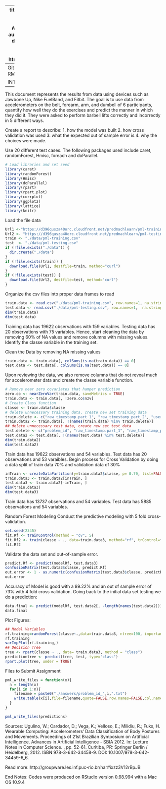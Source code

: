 
---
title: "Practical Machine Learning Assignment"
author: "m123"
date: "March 21, 2015"
output: html_document
---
Github repo with RMarkdown: 

INTRODUCTION:
------------
This document represents the results from data using devices such as Jawbone Up, Nike FuelBand, and Fitbit. The goal is to use data from accelerometers on the belt, forearm, arm, and dumbell of 6 participants, quantify how well they do the exercises and predict the manner in which they did it. They were asked to perform barbell lifts correctly and incorrectly in 5 different ways. 

Create a report to describe: 
1. how the model was built
2. how cross validation was used
3. what the expected out of sample error is 
4. why the choices were made. 

Use 20 different test cases.
The following packages used include caret, randomForest, Hmisc, foreach and doParallel.
```r
# Load libraries and set seed
library(caret)
library(randomForest)
library(Hmisc)
library(doParallel)
library(rpart)
library(rpart.plot)
library(corrplot)
library(ggplot2)
library(lattice)
library(knitr)
```

Load the file data
```r
Url1 <-"https://d396qusza40orc.cloudfront.net/predmachlearn/pml-training.csv"
Url2 <- "https://d396qusza40orc.cloudfront.net/predmachlearn/pml-testing.csv"
train <- "./data/pml-training.csv"
test  <- "./data/pml-testing.csv"
if (!file.exists("./data")) {
  dir.create("./data")
}
if (!file.exists(train)) {
  download.file(Url1, destfile=train, method="curl")
}
if (!file.exists(test)) {
  download.file(Url2, destfile=test, method="curl")
}      
```

Organize the csv files into proper data frames to read
```r
train.data <- read.csv("./data/pml-training.csv", row.names=1, na.strings = " ")
test.data <- read.csv("./data/pml-testing.csv", row.names=1,  na.strings = "NA")
dim(train.data)
dim(test.data)
```
Training data has 19622 observations with 159 variables. Testing data has 20 observations with 75 variables. 
Hence, start cleaning the data by removing 60% of NA values and remove columns with missing values. Identify the classe variable in the training set.

Clean the Data by removing NA missing values
```r
train.data <- train.data[, colSums(is.na(train.data)) == 0]
test.data <- test.data[, colSums(is.na(test.data)) == 0]
```
Upon reviewing the data, we also remove columns that do not reveal much for accelerometer data and create the classe variable function.
```r
# Remove near zero covariates that hamper prediction
zero.co <- nearZeroVar(train.data, saveMetrics = TRUE)
train.data <- train.data[, !zero.co$nzv]
# Create Class function
classe <- train.data$classe
# delete unnecessary training data, create new set training data
train.delete <- c("raw_timestamp.part_1", "raw_timestamp_part_2", "user_name", "cvtd_timestamp", "new_window", "num_window")
train.data2 <- train.data[, !(names(train.data) %in% train.delete)]
## delete unnecessary test data, create new set test data
test.delete <- c("problem_id", "raw_timestamp.part_1", "raw_timestamp_part_2", "user_name", "cvtd_timestamp", "new_window", "num_window")
test.data2 <- test.data[, !(names(test.data) %in% test.delete)]
dim(train.data2)
dim(test.data2)
```
Train data has 19622 observations and 54 variables. Test data has 20 observations and 53 varaibles.
Begin process for Cross Validation by doing a data split of train data 70% and validation data of 30%
```r
inTrain <- createDataPartition(y=train.data2$classe, p= 0.70, list=FALSE)
train.data3 <- train.data2[inTrain, ]
test.data3 <- train.data2[-inTrain, ]
dim(train.data3)
dim(test.data3)
```
Train data has 13737 observations and 54 variables. Test data has 5885 observations and 54 variables.

Random Forest Modeling
Conduct the predictive modeling with 5 fold cross-validation.

```r
set.seed(2345)
fit.Rf <- trainControl(method = "cv", 5)
fit.Rf2 <- train(classe ~ ., data=train.data3, method="rf", trControl=fit.Rf, importance = TRUE, ntree=100)
fit.Rf2
```
Validate the data set and out-of-sample error.
```r
predict.Rf <- predict(modelRf, test.data3)
confusionMatrix(test.data3$classe, predict.Rf)
out.error <- 1 - as.numeric(confusionMatrix(test.data3$classe, predictRf)$overall[1])
out.error
```
Accuracy of Model is good with a 99.22% and an out of sample error of 73% with 4 fold cross validation.
Going back to the initial data set testing we do a prediction:
```r
data.final <- predict(modelRf, test.data2[, -length(names(test.data2))])
data.final
```
Plot Figures:
```r
## Model Variables
rf.training=randomForest(classe~.,data=train.data3, ntree=100, importance=TRUE)
rf.training
varImpPlot(rf.training,)
## Decision Tree
tree <- rpart(classe ~ ., data= train.data3, method = "class")
predictiontree <- predict(tree, test, type="class")
rpart.plot(tree, under = TRUE)
```
Files to Submit Assignment
```r
pml_write_files = function(x){
  n = length(x)
  for(i in 1:n){
    filename = paste0("./answers/problem_id_",i,".txt")
    write.table(x[i],file=filename,quote=FALSE,row.names=FALSE,col.names=FALSE)
  }
}

pml_write_files(predictions)
```
Sources: Ugulino, W.; Cardador, D.; Vega, K.; Velloso, E.; Milidiu, R.; Fuks, H. Wearable Computing: Accelerometers' Data Classification of Body Postures and Movements. Proceedings of 21st Brazilian Symposium on Artificial Intelligence. Advances in Artificial Intelligence - SBIA 2012. In: Lecture Notes in Computer Science. , pp. 52-61. Curitiba, PR: Springer Berlin / Heidelberg, 2012. ISBN 978-3-642-34458-9. DOI: 10.1007/978-3-642-34459-6_6.

Read more: http://groupware.les.inf.puc-rio.br/har#ixzz3V12rBpJB

End Notes: Codes were produced on RStudio version 0.98.994 with a Mac OS 10.9.4 
